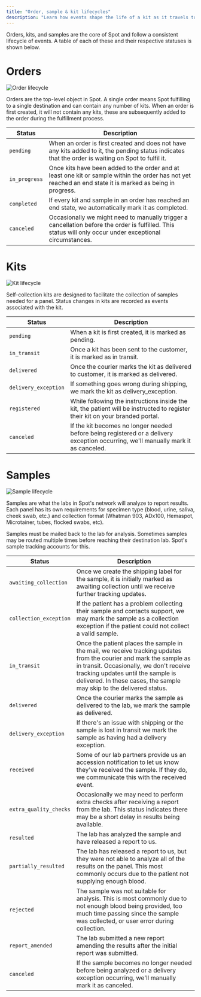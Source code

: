 ```yaml
---
title: "Order, sample & kit lifecycles"
description: "Learn how events shape the life of a kit as it travels to the customer and then to the lab to be processed."
---
```


Orders, kits, and samples are the core of Spot and follow a consistent lifecycle of events. A table of each of these
and their respective statuses is shown below.

# Orders

![Order lifecycle](/img/order-lifecycle.png)

Orders are the top-level object in Spot. A single order means Spot fulfilling to a single destination and can contain
any number of kits. When an order is first created, it will not contain any kits, these are subsequently added to the
order during the fulfillment process.

| Status | Description |
|--------|-------------|
| `pending` | When an order is first created and does not have any kits added to it, the pending status indicates that the order is waiting on Spot to fulfil it. |
| `in_progress` | Once kits have been added to the order and at least one kit or sample within the order has not yet reached an end state it is marked as being in progress. |
| `completed` | If every kit and sample in an order has reached an end state, we automatically mark it as completed. |
| `canceled` | Occasionally we might need to manually trigger a cancellation before the order is fulfilled. This status will only occur under exceptional circumstances.|

# Kits

![Kit lifecycle](/img/kit-lifecycle.png)

Self-collection kits are designed to facilitate the collection of samples needed for a panel. Status changes in kits
are recorded as events associated with the kit.

| Status | Description |
|--------|-------------|
| `pending` | When a kit is first created, it is marked as pending. |
| `in_transit` | Once a kit has been sent to the customer, it is marked as in transit. |
| `delivered` | Once the courier marks the kit as delivered to customer, it is marked as delivered. |
| `delivery_exception` | If something goes wrong during shipping, we mark the kit as delivery_exception. |
| `registered` | While following the instructions inside the kit, the patient will be instructed to register their kit on your branded portal. |
| `canceled` | If the kit becomes no longer needed before being registered or a delivery exception occurring, we'll manually mark it as canceled. |

# Samples

![Sample lifecycle](/img/sample-lifecycle.png)

Samples are what the labs in Spot's network will analyze to report results. Each panel has its own requirements for
specimen type (blood, urine, saliva, cheek swab, etc.) and collection format (Whatman 903, ADx100, Hemaspot,
Microtainer, tubes, flocked swabs, etc).

Samples must be mailed back to the lab for analysis. Sometimes samples may be routed multiple times before reaching
their destination lab. Spot's sample tracking accounts for this.

| Status | Description |
|--------|-------------|
| `awaiting_collection` | Once we create the shipping label for the sample, it is initially marked as awaiting collection until we receive further tracking updates. |
| `collection_exception` | If the patient has a problem collecting their sample and contacts support, we may mark the sample as a collection exception if the patient could not collect a valid sample. |
| `in_transit` | Once the patient places the sample in the mail, we receive tracking updates from the courier and mark the sample as in transit. Occasionally, we don't receive tracking updates until the sample is delivered. In these cases, the sample may skip to the delivered status. |
| `delivered` | Once the courier marks the sample as delivered to the lab, we mark the sample as delivered. |
| `delivery_exception` | If there's an issue with shipping or the sample is lost in transit we mark the sample as having had a delivery exception. |
| `received` | Some of our lab partners provide us an accession notification to let us know they've received the sample. If they do, we communicate this with the received event. |
| `extra_quality_checks` | Occasionally we may need to perform extra checks after receiving a report from the lab. This status indicates there may be a short delay in results being available.|
| `resulted` | The lab has analyzed the sample and have released a report to us. |
| `partially_resulted` | The lab has released a report to us, but they were not able to analyze all of the results on the panel. This most commonly occurs due to the patient not supplying enough blood. |
| `rejected` | The sample was not suitable for analysis. This is most commonly due to not enough blood being provided, too much time passing since the sample was collected, or user error during collection. |
| `report_amended` | The lab submitted a new report amending the results after the initial report was submitted.                                                                                                                                                                                 |
| `canceled` | If the sample becomes no longer needed before being analyzed or a delivery exception occurring, we'll manually mark it as canceled.                                                                                                                                         |